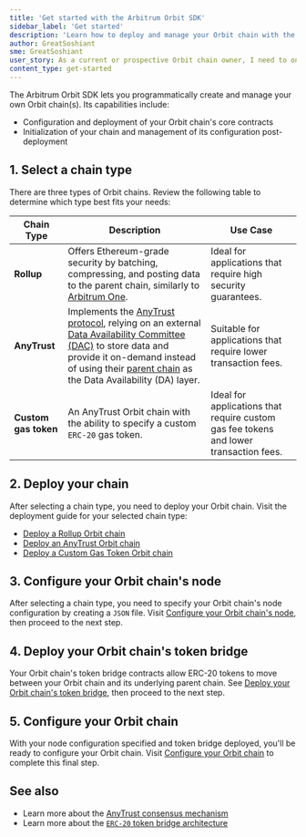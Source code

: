 ```yaml
---
title: 'Get started with the Arbitrum Orbit SDK'
sidebar_label: 'Get started'
description: 'Learn how to deploy and manage your Orbit chain with the Arbitrum Orbit SDK.'
author: GreatSoshiant
sme: GreatSoshiant
user_story: As a current or prospective Orbit chain owner, I need to onboard into the Orbit SDK by understanding the available onboarding paths, and how to select the path that meets my needs.
content_type: get-started
---
```



<PublicPreviewBannerPartial />

The Arbitrum Orbit SDK lets you programmatically create and manage your own Orbit chain(s). Its capabilities include:

- Configuration and deployment of your Orbit chain's core contracts
- Initialization of your chain and management of its configuration post-deployment

## 1. Select a chain type

There are three types of Orbit chains. Review the following table to determine which type best fits your needs:

| Chain Type           | Description                                                                                                                                                                                                                                                                                                                                                    | Use Case                                                                              |
| -------------------- | -------------------------------------------------------------------------------------------------------------------------------------------------------------------------------------------------------------------------------------------------------------------------------------------------------------------------------------------------------------- | ------------------------------------------------------------------------------------- |
| **Rollup**           | Offers Ethereum-grade security by batching, compressing, and posting data to the parent chain, similarly to [Arbitrum One](https://arbitrum.io/).                                                                                                                                                                                                              | Ideal for applications that require high security guarantees.                         |
| **AnyTrust**         | Implements the [AnyTrust protocol](/how-arbitrum-works/inside-arbitrum-nitro.mdx#inside-anytrust), relying on an external [Data Availability Committee (DAC)](/intro/glossary#data-availability-committee-dac) to store data and provide it on-demand instead of using their [parent chain](/intro/glossary/#parent-chain) as the Data Availability (DA) layer. | Suitable for applications that require lower transaction fees.                        |
| **Custom gas token** | An AnyTrust Orbit chain with the ability to specify a custom `ERC-20` gas token.                                                                                                                                                                                                                                                                               | Ideal for applications that require custom gas fee tokens and lower transaction fees. |

## 2. Deploy your chain

After selecting a chain type, you need to deploy your Orbit chain. Visit the deployment guide for your selected chain type:

- [Deploy a Rollup Orbit chain](/launch-orbit-chain/how-tos/orbit-sdk-deploying-rollup-chain.mdx)
- [Deploy an AnyTrust Orbit chain](/launch-orbit-chain/how-tos/orbit-sdk-deploying-anytrust-chain.mdx)
- [Deploy a Custom Gas Token Orbit chain](/launch-orbit-chain/how-tos/orbit-sdk-deploying-custom-gas-token-chain.mdx)

## 3. Configure your Orbit chain's node

After selecting a chain type, you need to specify your Orbit chain's node configuration by creating a `JSON` file. Visit [Configure your Orbit chain's node](/launch-orbit-chain/how-tos/orbit-sdk-preparing-node-config.mdx), then proceed to the next step.

## 4. Deploy your Orbit chain's token bridge

Your Orbit chain's token bridge contracts allow ERC-20 tokens to move between your Orbit chain and its underlying parent chain. See [Deploy your Orbit chain's token bridge](/launch-orbit-chain/how-tos/orbit-sdk-deploying-token-bridge.mdx), then proceed to the next step.

## 5. Configure your Orbit chain

With your node configuration specified and token bridge deployed, you'll be ready to configure your Orbit chain. Visit [Configure your Orbit chain](/launch-orbit-chain/how-tos/orbit-sdk-configuring-orbit-chain.mdx) to complete this final step.

## See also

- Learn more about the [AnyTrust consensus mechanism](/how-arbitrum-works/inside-arbitrum-nitro.mdx#inside-anytrust)
- Learn more about the [`ERC-20` token bridge architecture](/build-decentralized-apps/token-bridging/03-token-bridge-erc20.mdx)
